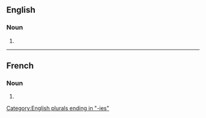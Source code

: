{{also|ætiologies}}

==English==

===Noun===
{{head|en|noun form}}

# {{plural of|en|aetiology}}

[[Category:English plurals ending in "-ies"]]

----

==French==

===Noun===
{{head|fr|noun plural form|g=f}}

# {{plural of|fr|aetiologie}}